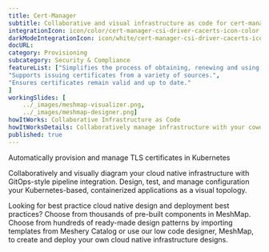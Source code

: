 ---title: Cert-Manager  subtitle: Collaborative and visual infrastructure as code for cert-manager-csi-driver-cacertsintegrationIcon: icon/color/cert-manager-csi-driver-cacerts-icon-color.svgdarkModeIntegrationIcon: icon/white/cert-manager-csi-driver-cacerts-icon-white.svgdocURL: category: Provisioningsubcategory: Security & CompliancefeatureList: ["Simplifies the process of obtaining, renewing and using those certificates.","Supports issuing certificates from a variety of sources.","Ensures certificates remain valid and up to date."]workingSlides: [    ../_images/meshmap-visualizer.png,    ../_images/meshmap-designer.png]howItWorks: Collaborative Infrastructure as CodehowItWorksDetails: Collaboratively manage infrastructure with your coworkers synchronously sharing the same designs.published: true---<p>    Automatically provision and manage TLS certificates in Kubernetes</p><p>    Collaboratively and visually diagram your cloud native infrastructure with GitOps-style pipeline integration. Design, test, and manage configuration your Kubernetes-based, containerized applications as a visual topology.</p><p>    Looking for best practice cloud native design and deployment best practices? Choose from thousands of pre-built components in MeshMap. Choose from hundreds of ready-made design patterns by importing templates from Meshery Catalog or use our low code designer, MeshMap, to create and deploy your own cloud native infrastructure designs.</p>